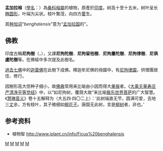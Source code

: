 {{disputed|time=2010-05-06T22:14:44+00:00}}
{{Speciesbox
| image = FicusBengShoot.jpg
| image caption = 孟加拉榕
| display parents=2
| genus = Ficus subsect. Conosycea
| species = benghalensis
| authority = [[L.|L.]], 1753
}}
'''孟加拉榕'''（[[學名|學名]]：{{lang|la|''Ficus benghalensis''}}）為[[桑科|桑科]][[榕屬|榕屬]]的植物，原產於[[印度|印度]]。树高十至十五米，树叶呈长[[椭圆形|椭圆形]]，叶端为尖状。枝叶繁茂，向四方[[蔓|蔓]]生。

其[[种加词|种加词]]“''benghalensis''”意为“[[孟加拉国|孟加拉国]]的”。

==佛教==
印度古稱'''尼拘樹'''（{{lang-sa|{{IAST|nyag-rodha}}}}，{{lang-pi|{{IAST|nigrodha}}}}），又譯'''尼拘陀樹'''、'''尼拘留他樹'''、'''尼拘屢陀樹'''、'''尼拘律樹'''、'''尼俱盧陀樹'''等。在佛經中多次提及此樹名。

[[過去七佛|過去七佛]]中的[[迦葉佛|迦葉佛]]在此樹下成佛。釋迦牟尼佛的母國中，有[[尼拘律園|尼拘律園]]，供僧團居住、修行。

因樹形高大但种子细小，故[[佛典|佛典]]常用来比喻由小因而得大[[果报|果报]]者。《[[大乘无量寿庄严清净平等觉经|大乘无量寿庄严清净平等觉经]]》中，以“如尼拘树，覆荫大故”来比喻[[极乐世界|极乐世界]][[菩萨|菩萨]]的广大智慧。《[[慧琳音义|慧琳音义]]》卷十五解释为（大五四·四〇二上）：‘此树端直无节，圆满可爱，去地三[[丈|丈]]余，方有枝叶，其子微细如[[柳花子|柳花子]]。唐国无此树，言是[[柳树|柳树]]者，非也。’

==参考资料==
* 植物智 http://www.iplant.cn/info/Ficus%20benghalensis {{Wayback|url=http://www.iplant.cn/info/Ficus%20benghalensis |date=20220209012428 }}

{{Taxonbar|from=Q1405636}}

[[Category:榕屬|M]]
[[Category:佛教植物|M]]
[[Category:环纹榕亚组|M]]
[[Category:1753年描述的植物|M]]
[[Category:卡尔·林奈命名的生物分类|M]]